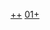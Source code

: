 {{Navbox
| name   = 第一屆立法院第三次增額期間立法委員華南地區名單
| title  = '''[[第一屆立法院立法委員名單 (第三次增額期間)|第一屆立法院第三次增額期間立法委員華南地區名單]]'''
| bodystyle  = width:45em;
<!--groupstyle width is not suitable in IE7 -->
| group1 = [[廣東省]]
| list1 = [[高廷梓]]<sup>1</sup> - [[任國榮]]<sup>2</sup> - [[潘衍興]]<sup>2</sup> - [[陳紹賢]]<sup>3</sup> - [[刘平 (1906年)|劉平]]<sup>4</sup> - [[陸宗騏]]<sup>6</sup> - [[黃玉明]]<sup>6</sup> - [[韓漢藩]]<sup>7</sup> - [[劉崇齡]]<sup>1補</sup> - [[陳祖貽]]<sup>2補</sup> - [[陳素]]<sup>3補 (1981/9/21逝)</sup> - [[沈之敬]]<sup>3補</sup> - [[張希哲]]<sup>5補</sup> - [[何適]]<sup>5補</sup>
| group2 = [[廣西省]]
| list2 = [[韋永成]]<sup>1</sup> - [[蘇汝洤]]<sup>2無</sup> - [[陳壽民]]<sup>3補</sup>
| group3 = [[福建省]]
| list3 = [[林炳康]]<sup>1</sup> - [[黃哲真]]<sup>3</sup> - [[吳春晴]]<sup>3</sup> - [[丘漢平]]<sup>4</sup> - [[劉我英]]<sup>女</sup> - [[林可璣]]<sup>1補</sup>
| group4 = [[臺灣省]]
| list4 = [[劉明朝]] - [[黃國書 (中國國民黨)|黃國書]] - [[郭天乙]] - [[林慎]]
| group5 = [[雲南省]]
| list5= [[裴存藩]]<sup>1</sup> - [[陶鎔]]<sup>2</sup> - [[孫秉權]]<sup>2</sup> - [[蔣公亮]]<sup>3</sup> - [[羅衡_(鹽豐)|羅　衡]]<sup>女</sup>
| group6 = [[貴州省]]
| list6 = [[宋述樵]]<sup>1</sup> - [[商文立]]<sup>1 (1983/12/22逝)</sup>
| below = 註：標示'''數字'''者為省內選區，'''女'''為婦女選區；'''補'''代表為遞補立委；'''逝'''代表任內過世並標示過世日期；'''無'''表示無黨籍，其餘皆為國民黨籍
| state = {{{state|autocollapse}}}
}}<noinclude>
[[Category:第一屆立法院立法委員|++]]
[[Category:中華民國立法委員模板|01+]]
</noinclude>